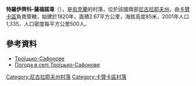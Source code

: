 {{coord|47|40|28|N|32|51|44|E|scale:100000|display=title}}

'''特羅伊齊科-薩福諾韋'''（{{lang-uk|Троїцько-Сафонове}}），是[[烏克蘭|烏克蘭]]的村落，位於該國南部[[尼古拉耶夫州|尼古拉耶夫州]]，由[[卡贊卡區|卡贊卡區]]負責管轄，始建於1820年，面積2.67平方公里，海拔高度85米，2001年人口1,335，人口密度每平方公里500人。

==參考資料==
* [http://w1.c1.rada.gov.ua/pls/z7502/A005?rdat1=18.05.2011&rf7571=22483 Троїцько-Сафонове]
* [http://weather.in.ua/ua/nikolaevskaja/26458 Погода в селі Троїцько-Сафонове] {{Wayback|url=http://weather.in.ua/ua/nikolaevskaja/26458 |date=20160607033657 }}

[[Category:尼古拉耶夫州村落|Category:尼古拉耶夫州村落]]
[[Category:卡贊卡區村落|Category:卡贊卡區村落]]


{{Mykolaiv-geo-stub}}